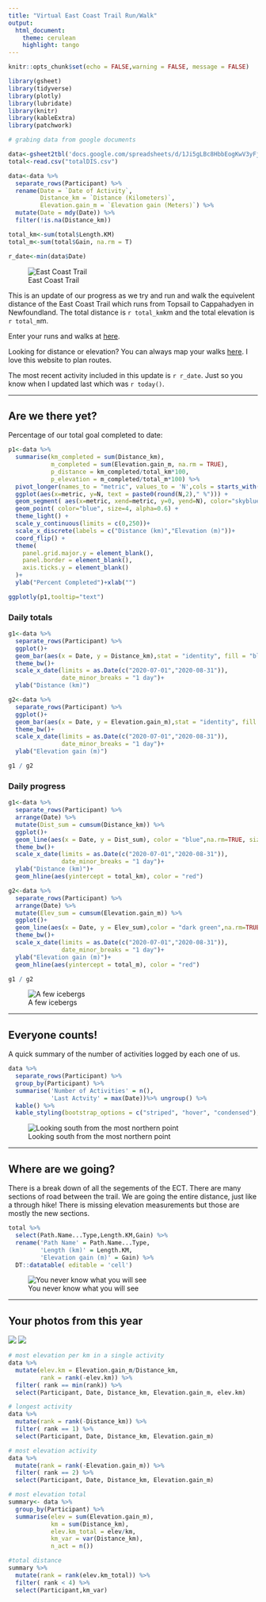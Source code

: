 ```yaml
---
title: "Virtual East Coast Trail Run/Walk"
output:
  html_document:
    theme: cerulean
    highlight: tango
---
```


```r
knitr::opts_chunk$set(echo = FALSE,warning = FALSE, message = FALSE)

library(gsheet)
library(tidyverse)
library(plotly)
library(lubridate)
library(knitr)
library(kableExtra)
library(patchwork)
```

```r
# grabing data from google documents

data<-gsheet2tbl('docs.google.com/spreadsheets/d/1Ji5gLBc8HbbEogKwV3yFj9MWn80Kw9jpFnMKsGzc-Jo')
total<-read.csv("totalDIS.csv")

data<-data %>% 
  separate_rows(Participant) %>% 
  rename(Date = `Date of Activity`,
         Distance_km = `Distance (Kilometers)`,
         Elevation.gain_m = `Elevation gain (Meters)`) %>% 
  mutate(Date = mdy(Date)) %>% 
  filter(!is.na(Distance_km))

total_km<-sum(total$Length.KM)
total_m<-sum(total$Gain, na.rm = T)

r_date<-min(data$Date)
```
![East Coast Trail](Photos/Coast_2019.jpg)

This is an update of our progress as we try and run and walk the equivelent distance of the East Coast Trail which runs from Topsail to Cappahadyen in Newfoundland. The total distance is `r total_km`km and the total elevation is `r total_m`m.

Enter your runs and walks at [here](https://forms.gle/tNduBU5ztHg4K8uG7).

Looking for distance or elevation? You can always map your walks [here](https://onthegomap.com/#/create). I love this website to plan routes.

The most recent activity included in this update is `r r_date`. Just so you know when I updated last which was `r today()`.

***

## Are we there yet?

Percentage of our total goal completed to date:

```r
p1<-data %>% 
  summarise(km_completed = sum(Distance_km),
            m_completed = sum(Elevation.gain_m, na.rm = TRUE),
            p_distance = km_completed/total_km*100,
            p_elevation = m_completed/total_m*100) %>% 
  pivot_longer(names_to = "metric", values_to = 'N',cols = starts_with("p_")) %>% 
  ggplot(aes(x=metric, y=N, text = paste0(round(N,2)," %"))) +
  geom_segment( aes(x=metric, xend=metric, y=0, yend=N), color="skyblue") +
  geom_point( color="blue", size=4, alpha=0.6) +
  theme_light() +
  scale_y_continuous(limits = c(0,250))+
  scale_x_discrete(labels = c("Distance (km)","Elevation (m)"))+
  coord_flip() +
  theme(
    panel.grid.major.y = element_blank(),
    panel.border = element_blank(),
    axis.ticks.y = element_blank()
  )+
  ylab("Percent Completed")+xlab("")

ggplotly(p1,tooltip="text")
```
### Daily totals
```r
g1<-data %>% 
  separate_rows(Participant) %>% 
  ggplot()+
  geom_bar(aes(x = Date, y = Distance_km),stat = "identity", fill = "blue",na.rm=TRUE)+
  theme_bw()+
  scale_x_date(limits = as.Date(c("2020-07-01","2020-08-31")),
               date_minor_breaks = "1 day")+
  ylab("Distance (km)")

g2<-data %>% 
  separate_rows(Participant) %>% 
  ggplot()+
  geom_bar(aes(x = Date, y = Elevation.gain_m),stat = "identity", fill = "dark green",na.rm=TRUE)+
  theme_bw()+
  scale_x_date(limits = as.Date(c("2020-07-01","2020-08-31")),
               date_minor_breaks = "1 day")+
  ylab("Elevation gain (m)")

g1 / g2
```
### Daily progress
```r
g1<-data %>% 
  separate_rows(Participant) %>% 
  arrange(Date) %>% 
  mutate(Dist_sum = cumsum(Distance_km)) %>% 
  ggplot()+
  geom_line(aes(x = Date, y = Dist_sum), color = "blue",na.rm=TRUE, size = 2)+
  theme_bw()+
  scale_x_date(limits = as.Date(c("2020-07-01","2020-08-31")),
               date_minor_breaks = "1 day")+
  ylab("Distance (km)")+
  geom_hline(aes(yintercept = total_km), color = "red")

g2<-data %>% 
  separate_rows(Participant) %>% 
  arrange(Date) %>% 
  mutate(Elev_sum = cumsum(Elevation.gain_m)) %>% 
  ggplot()+
  geom_line(aes(x = Date, y = Elev_sum),color = "dark green",na.rm=TRUE, size = 2)+
  theme_bw()+
  scale_x_date(limits = as.Date(c("2020-07-01","2020-08-31")),
               date_minor_breaks = "1 day")+
  ylab("Elevation gain (m)")+
  geom_hline(aes(yintercept = total_m), color = "red")

g1 / g2
```

![A few icebergs](Photos/Iceberg_2019.jpg)

***
## Everyone counts!

A quick summary of the number of activities logged by each one of us.

```r
data %>% 
  separate_rows(Participant) %>% 
  group_by(Participant) %>% 
  summarise('Number of Activities' = n(),
            'Last Actvity' = max(Date))%>% ungroup() %>% 
  kable() %>%
  kable_styling(bootstrap_options = c("striped", "hover", "condensed"), full_width = FALSE)
```

![Looking south from the most northern point](Photos/CF_2019.jpg)

***

## Where are we going?

There is a break down of all the segements of the ECT. There are many sections of road between the trail. We are going the entire distance, just like a through hike! There is missing elevation measurements but those are mostly the new sections.

```r
total %>%
  select(Path.Name...Type,Length.KM,Gain) %>% 
  rename('Path Name' = Path.Name...Type,
         'Length (km)' = Length.KM,
         'Elevation gain (m)' = Gain) %>% 
  DT::datatable( editable = 'cell')
```

![You never know what you will see](Photos/Cows_2019.jpg)


***

## Your photos from this year

![](Photos/IMG_20200710_154312 - Karen Clark.jpg) 
![](Photos/IMG_20200710_154358 - Karen Clark.jpg)

```r

# most elevation per km in a single activity
data %>% 
  mutate(elev.km = Elevation.gain_m/Distance_km,
         rank = rank(-elev.km)) %>% 
  filter( rank == min(rank)) %>% 
  select(Participant, Date, Distance_km, Elevation.gain_m, elev.km)

# longest activity
data %>% 
  mutate(rank = rank(-Distance_km)) %>% 
  filter( rank == 1) %>% 
  select(Participant, Date, Distance_km, Elevation.gain_m)

# most elevation activity
data %>% 
  mutate(rank = rank(-Elevation.gain_m)) %>% 
  filter( rank == 2) %>% 
  select(Participant, Date, Distance_km, Elevation.gain_m)

# most elevation total
summary<- data %>% 
  group_by(Participant) %>% 
  summarise(elev = sum(Elevation.gain_m),
            km = sum(Distance_km),
            elev.km_total = elev/km,
            km_var = var(Distance_km),
            n_act = n())

#total distance
summary %>% 
  mutate(rank = rank(elev.km_total)) %>% 
  filter( rank < 4) %>% 
  select(Participant,km_var)

```

